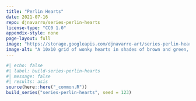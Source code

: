 ```yaml
---
title: "Perlin Hearts"
date: 2021-07-16
repo: djnavarro/series-perlin-hearts
license-type: "CC0 1.0"
appendix-style: none
page-layout: full
image: "https://storage.googleapis.com/djnavarro-art/series-perlin-hearts/800/perlin-heart_01_008.png"
image-alt: "A 10x10 grid of wonky hearts in shades of brown and green, against a black background"
---
```

   
::: {.grid}
  
```r
#| echo: false
#| label: build-series-perlin-hearts
#| message: false
#| results: asis
source(here::here("_common.R"))
build_series("series-perlin-hearts", seed = 123)
```
   
:::
   
